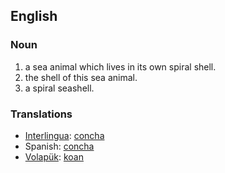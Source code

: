 ==English==
=== Noun ===
#a sea animal which lives in its own spiral shell.
#the shell of this sea animal. 
#a spiral seashell.

=== Translations ===
*[[Interlingua]]: [[concha]]
*Spanish: [[concha]]
*[[Volapük]]: [[koan]]